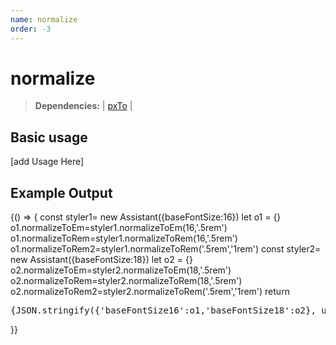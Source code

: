 ```yaml
---
name: normalize
order: -3
---
```



# normalize
>**Dependencies:** | [pxTo](px-to) |

## Basic usage
[add Usage Here]
## Example Output
<Playground>
   {() => {
const styler1= new Assistant({baseFontSize:16})
let o1 = {}
 o1.normalizeToEm=styler1.normalizeToEm(16,'.5rem')
 o1.normalizeToRem=styler1.normalizeToRem(16,'.5rem')
 o1.normalizeToRem2=styler1.normalizeToRem('.5rem','1rem')
const styler2= new Assistant({baseFontSize:18})
let o2 = {}
 o2.normalizeToEm=styler2.normalizeToEm(18,'.5rem')
 o2.normalizeToRem=styler2.normalizeToRem(18,'.5rem')
o2.normalizeToRem2=styler2.normalizeToRem('.5rem','1rem')
    return <pre style={{fontSize:'.8rem'}}>{JSON.stringify({'baseFontSize16':o1,'baseFontSize18':o2}, undefined, 2)}</pre>
  }}

</Playground>

